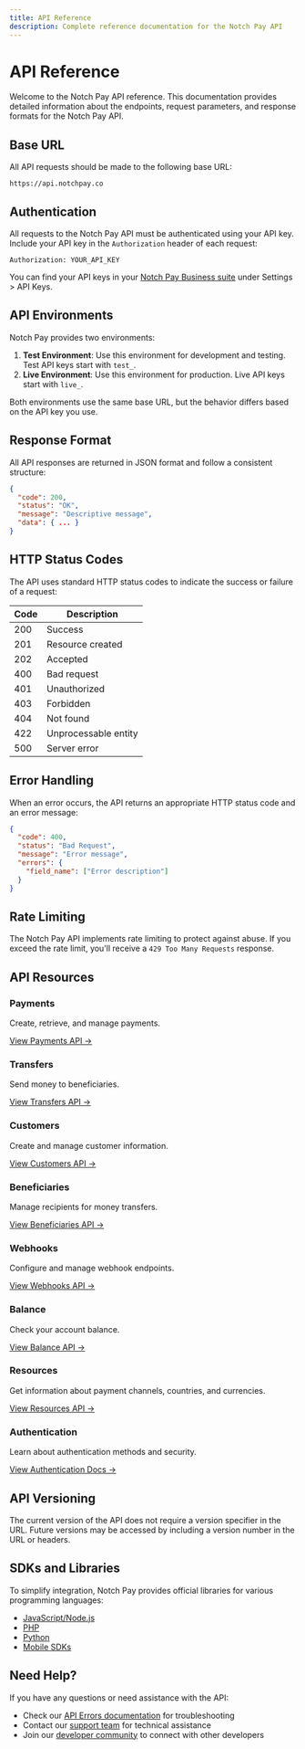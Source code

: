 ```yaml
---
title: API Reference
description: Complete reference documentation for the Notch Pay API
---
```


# API Reference

Welcome to the Notch Pay API reference. This documentation provides detailed information about the endpoints, request parameters, and response formats for the Notch Pay API.

## Base URL

All API requests should be made to the following base URL:

```
https://api.notchpay.co
```

## Authentication

All requests to the Notch Pay API must be authenticated using your API key. Include your API key in the `Authorization` header of each request:

```
Authorization: YOUR_API_KEY
```

You can find your API keys in your [Notch Pay Business suite](https://business.notchpay.co) under Settings > API Keys.

## API Environments

Notch Pay provides two environments:

1. **Test Environment**: Use this environment for development and testing. Test API keys start with `test_`.
2. **Live Environment**: Use this environment for production. Live API keys start with `live_`.

Both environments use the same base URL, but the behavior differs based on the API key you use.

## Response Format

All API responses are returned in JSON format and follow a consistent structure:

```json
{
  "code": 200,
  "status": "OK",
  "message": "Descriptive message",
  "data": { ... }
}
```

## HTTP Status Codes

The API uses standard HTTP status codes to indicate the success or failure of a request:

| Code | Description |
|------|-------------|
| 200 | Success |
| 201 | Resource created |
| 202 | Accepted |
| 400 | Bad request |
| 401 | Unauthorized |
| 403 | Forbidden |
| 404 | Not found |
| 422 | Unprocessable entity |
| 500 | Server error |

## Error Handling

When an error occurs, the API returns an appropriate HTTP status code and an error message:

```json
{
  "code": 400,
  "status": "Bad Request",
  "message": "Error message",
  "errors": {
    "field_name": ["Error description"]
  }
}
```

## Rate Limiting

The Notch Pay API implements rate limiting to protect against abuse. If you exceed the rate limit, you'll receive a `429 Too Many Requests` response.

## API Resources

<div className="grid grid-cols-1 md:grid-cols-2 gap-4 mt-6">
  <div className="border rounded-lg p-6 hover:shadow-md transition-shadow">
    <h3 className="text-lg font-semibold mb-2">Payments</h3>
    <p className="mb-4">Create, retrieve, and manage payments.</p>
    <a href="/api/payments" className="text-blue-600 hover:underline">View Payments API →</a>
  </div>
  <div className="border rounded-lg p-6 hover:shadow-md transition-shadow">
    <h3 className="text-lg font-semibold mb-2">Transfers</h3>
    <p className="mb-4">Send money to beneficiaries.</p>
    <a href="/api/transfers" className="text-blue-600 hover:underline">View Transfers API →</a>
  </div>
</div>

<div className="grid grid-cols-1 md:grid-cols-2 gap-4 mt-4">
  <div className="border rounded-lg p-6 hover:shadow-md transition-shadow">
    <h3 className="text-lg font-semibold mb-2">Customers</h3>
    <p className="mb-4">Create and manage customer information.</p>
    <a href="/api/customers" className="text-blue-600 hover:underline">View Customers API →</a>
  </div>
  <div className="border rounded-lg p-6 hover:shadow-md transition-shadow">
    <h3 className="text-lg font-semibold mb-2">Beneficiaries</h3>
    <p className="mb-4">Manage recipients for money transfers.</p>
    <a href="/api/beneficiaries" className="text-blue-600 hover:underline">View Beneficiaries API →</a>
  </div>
</div>

<div className="grid grid-cols-1 md:grid-cols-2 gap-4 mt-4">
  <div className="border rounded-lg p-6 hover:shadow-md transition-shadow">
    <h3 className="text-lg font-semibold mb-2">Webhooks</h3>
    <p className="mb-4">Configure and manage webhook endpoints.</p>
    <a href="/api/webhooks" className="text-blue-600 hover:underline">View Webhooks API →</a>
  </div>
  <div className="border rounded-lg p-6 hover:shadow-md transition-shadow">
    <h3 className="text-lg font-semibold mb-2">Balance</h3>
    <p className="mb-4">Check your account balance.</p>
    <a href="/api/balance" className="text-blue-600 hover:underline">View Balance API →</a>
  </div>
</div>

<div className="grid grid-cols-1 md:grid-cols-2 gap-4 mt-4">
  <div className="border rounded-lg p-6 hover:shadow-md transition-shadow">
    <h3 className="text-lg font-semibold mb-2">Resources</h3>
    <p className="mb-4">Get information about payment channels, countries, and currencies.</p>
    <a href="/api/resources" className="text-blue-600 hover:underline">View Resources API →</a>
  </div>
  <div className="border rounded-lg p-6 hover:shadow-md transition-shadow">
    <h3 className="text-lg font-semibold mb-2">Authentication</h3>
    <p className="mb-4">Learn about authentication methods and security.</p>
    <a href="/api/authentication" className="text-blue-600 hover:underline">View Authentication Docs →</a>
  </div>
</div>

## API Versioning

The current version of the API does not require a version specifier in the URL. Future versions may be accessed by including a version number in the URL or headers.

## SDKs and Libraries

To simplify integration, Notch Pay provides official libraries for various programming languages:

- [JavaScript/Node.js](/docs/sdks/javascript)
- [PHP](/docs/sdks/php)
- [Python](/docs/sdks/python)
- [Mobile SDKs](/docs/sdks/mobile)

## Need Help?

If you have any questions or need assistance with the API:

- Check our [API Errors documentation](/api/errors) for troubleshooting
- Contact our [support team](mailto:hello@notchpay.co) for technical assistance
- Join our [developer community](https://community.notchpay.co) to connect with other developers